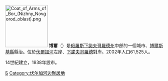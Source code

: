 {{unreferenced|time=2013-12-30T10:20:57+00:00}}
{{coord|56|21|N|42|55|E|display=title}}
[[File:Coat_of_Arms_of_Bor_(Nizhny_Novgorod_oblast).png|135px]]
'''博爾'''（{{lang-ru|Бор}}）是[[俄羅斯|俄羅斯]][[下諾夫哥羅德州|下諾夫哥羅德州]]中部的一個城市、[[博爾斯基縣|博爾斯基縣]]縣治。位於[[伏爾加河|伏爾加河]]左岸、[[下諾夫哥羅德|下諾夫哥羅德]]對岸。2002年人口61,525人。

14世紀建立，1938年設市。

{{下諾夫哥羅德州城市}}

[[Category:下諾夫哥羅德州城市|Б]]
[[Category:伏尔加河边聚居地|Category:伏尔加河边聚居地]]